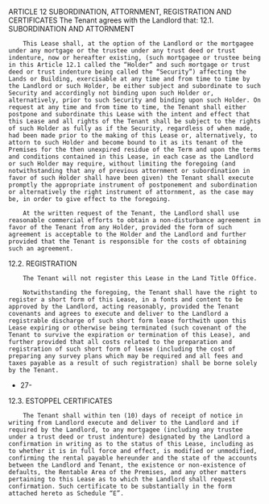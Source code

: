 ARTICLE 12
SUBORDINATION, ATTORNMENT, REGISTRATION AND CERTIFICATES
The Tenant agrees with the Landlord that:
12.1.	 	SUBORDINATION AND ATTORNMENT

```
 	This Lease shall, at the option of the Landlord or the mortgagee under any mortgage or the trustee under any trust deed or trust indenture, now or hereafter existing, (such mortgagee or trustee being in this Article 12.1 called the “Holder” and such mortgage or trust deed or trust indenture being called the “Security”) affecting the Lands or Building, exercisable at any time and from time to time by the Landlord or such Holder, be either subject and subordinate to such Security and accordingly not binding upon such Holder or, alternatively, prior to such Security and binding upon such Holder. On request at any time and from time to time, the Tenant shall either postpone and subordinate this Lease with the intent and effect that this Lease and all rights of the Tenant shall be subject to the rights of such Holder as fully as if the Security, regardless of when made, had been made prior to the making of this Lease or, alternatively, to attorn to such Holder and become bound to it as its tenant of the Premises for the then unexpired residue of the Term and upon the terms and conditions contained in this Lease, in each case as the Landlord or such Holder may require, without limiting the foregoing (and notwithstanding that any of previous attornment or subordination in favor of such Holder shall have been given) the Tenant shall execute promptly the appropriate instrument of postponement and subordination or alternatively the right instrument of attornment, as the case may be, in order to give effect to the foregoing.

 	At the written request of the Tenant, the Landlord shall use reasonable commercial efforts to obtain a non-disturbance agreement in favor of the Tenant from any Holder, provided the form of such agreement is acceptable to the Holder and the Landlord and further provided that the Tenant is responsible for the costs of obtaining such an agreement.

```

12.2.	 	REGISTRATION

```
 	The Tenant will not register this Lease in the Land Title Office.

 	Notwithstanding the foregoing, the Tenant shall have the right to register a short form of this Lease, in a fonts and content to be approved by the Landlord, acting reasonably, provided the Tenant covenants and agrees to execute and deliver to the Landlord a registrable discharge of such short form lease forthwith upon this Lease expiring or otherwise being terminated (such covenant of the Tenant to survive the expiration or termination of this Lease), and further provided that all costs related to the preparation and registration of such short form of lease (including the cost of preparing any survey plans which may be required and all fees and taxes payable as a result of such registration) shall be borne solely by the Tenant.

```

- 27-

12.3.	 	ESTOPPEL CERTIFICATES

```
 	The Tenant shall within ten (10) days of receipt of notice in writing from Landlord execute and deliver to the Landlord and if required by the Landlord, to any mortgagee (including any trustee under a trust deed or trust indenture) designated by the Landlord a confirmation in writing as to the status of this Lease, including as to whether it is in full force and effect, is modified or unmodified, confirming the rental payable hereunder and the state of the accounts between the Landlord and Tenant, the existence or non-existence of defaults, the Rentable Area of the Premises, and any other matters pertaining to this Lease as to which the Landlord shall request confirmation. Such certificate to be substantially in the form attached hereto as Schedule “E”.

```